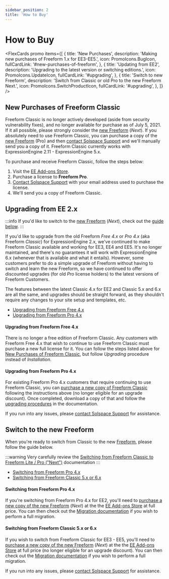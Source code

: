 ```yaml
---
sidebar_position: 2
title: 'How to Buy'
---
```



# How to Buy

<FlexCards
  promo
  items={[
    {
      title: 'New Purchases',
      description: 'Making new purchases of Freeform 1.x for EE3-EE5.',
      icon: PromoIcons.BugIcon,
      fullCardLink: '#new-purchases-of-freeform',
    },
    {
      title: 'Updating from EE2',
      description: 'Upgrading to the latest version or switching editions.',
      icon: PromoIcons.UpdateIcon,
      fullCardLink: '#upgrading',
    },
    {
      title: 'Switch to new Freeform',
      description: 'Switch from Classic or old Pro to the new Freeform Next.',
      icon: PromoIcons.SwitchProductIcon,
      fullCardLink: '#upgrading',
    },
  ]}
/>

## New Purchases of Freeform Classic

Freeform Classic is no longer actively developed (aside from security vulnerability fixes), and no longer available for purchase as of July 5, 2021. If it all possible, please strongly consider the [new Freeform](../../ee-freeform/intro.mdx) (_Next_). If you absolutely need to use Freeform Classic, you can purchase a copy of the [new Freeform](../../ee-freeform/intro.mdx) (Pro) and then [contact Solspace Support](/support) and we'll manually send you a copy of it. Freeform Classic currently works with ExpressionEngine 2.11 - ExpressionEngine 5.x.

To purchase and receive Freeform Classic, follow the steps below:

1. Visit the [EE Add-ons Store](https://expressionengine.com/add-ons/freeform).
2. Purchase a license to **Freeform Pro**.
3. [Contact Solspace Support](/support) with your email address used to purchase the license.
4. We'll send you a copy of Freeform Classic.

## Upgrading from EE 2.x

:::info
If you'd like to switch to the [new Freeform](#switch-to-the-new-freeform) (_Next_), check out the [guide below](#switch-to-the-new-freeform).
:::

If you'd like to upgrade from the old Freeform _Free 4.x_ or _Pro 4.x_ (aka Freeform _Classic_) for ExpressionEngine 2.x, we've continued to make Freeform Classic available and working for EE3, EE4 and EE5. It's no longer maintained, and there's no guarantees it will work with ExpressionEngine 6.x (whenever that is available and what it entails). However, some customers prefer to do a simple upgrade of Freeform without having to switch and learn the new Freeform, so we have continued to offer discounted upgrades (for old _Pro_ license holders) to the latest versions of Freeform Customers.

The features between the latest Classic 4.x for EE2 and Classic 5.x and 6.x are all the same, and upgrades should be straight forward, as they shouldn't require any changes to your site setup and templates, etc.

- [Upgrading from Freeform Free 4.x](#upgrading-from-freeform-free-4-x)
- [Upgrading from Freeform Pro 4.x](#upgrading-from-freeform-pro-4-x)

#### Upgrading from Freeform Free 4.x

There is no longer a free edition of Freeform Classic. Any customers with Freeform Free 4.x that wish to continue to use Freeform Classic must purchase a new full license for it. You can follow the steps listed above for [New Purchases of Freeform Classic](#new-purchases-of-freeform-classic), but follow _Upgrading_ procedure instead of _Installation_.

#### Upgrading from Freeform Pro 4.x

For existing Freeform Pro 4.x customers that require continuing to use Freeform Classic, you can [purchase a new copy of Freeform Classic](#new-purchases-of-freeform-classic) following the instructions above (no longer eligible for an upgrade discount). Once completed, download a copy of that and follow the [upgrading procedures](./setup/installing-updating.mdx) in the documentation.

If you run into any issues, please [contact Solspace Support](/support) for assistance.

## Switch to the new Freeform

When you're ready to switch from Classic to the new [Freeform](../../ee-freeform/intro.mdx), please follow the guide below.

:::warning
Very carefully review the [Switching from Freeform Classic to Freeform Lite / Pro ("Next")](../../ee-freeform/setup/switching-from-classic.mdx) documentation
:::

- [Switching from Freeform Pro 4.x](#switching-from-freeform-pro-4-x)
- [Switching from Freeform Classic 5.x or 6.x](#switching-from-freeform-classic-5-x-or-6-x)

#### Switching from Freeform Pro 4.x

If you're switching from Freeform Pro 4.x for EE2, you'll need to [purchase a new copy of the new Freeform](../../ee-freeform/how-to-buy.mdx) (_Next_) at the the [EE Add-ons Store](https://expressionengine.com/add-ons/freeform) at full price. You can then check out the [Migration documentation](../../ee-freeform/setup/switching-from-classic.mdx) if you wish to perform a full migration.

#### Switching from Freeform Classic 5.x or 6.x

If you wish to switch from Freeform Classic for EE3 - EE5, you'll need to [purchase a new copy of the new Freeform](../../ee-freeform/how-to-buy.mdx) (_Next_) at the the [EE Add-ons Store](https://expressionengine.com/add-ons/freeform) at full price (no longer eligible for an upgrade discount). You can then check out the [Migration documentation](../../ee-freeform/setup/switching-from-classic.mdx) if you wish to perform a full migration.

<PrimaryButtonWithLink
  to="https://accounts.solspace.com/"
  label="Visit my Account"
/>

If you run into any issues, please [contact Solspace Support](/support) for assistance.
